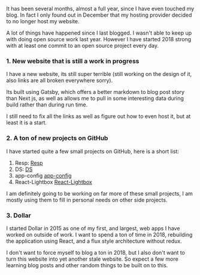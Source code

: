 It has been several months, almost a full year, since I have even touched my
blog. In fact I only found out in December that my hosting provider decided to
no longer host my website.

A lot of things have happened since I last blogged. I wasn't able to keep up
with doing open source work last year. However I have started 2018 strong with
at least one commit to an open source project every day.

### 1. New website that is still a work in progress

I have a new website, its still super terrible (still working on the design of
it, also links are all broken everywhere sorry).

Its built using Gatsby, which offers a better markdown to blog post story than
Next js, as well as allows me to pull in some interesting data during build
rather than during run time.

I still need to fix all the links as well as figure out how to even host it, but
at least it is a start.

### 2. A ton of new projects on GitHub

I have started quite a few small projects on GitHub, here is a short list:

1. Resp: [Resp](https://github.com/hamlim/resp)
2. DS: [DS](https://github.com/hamlim/ds)
3. app-config [app-config](https://github.com/hamlim/app-config)
4. React-Lightbox [React-Lightbox](https://github.com/hamlim/React-Lightbox)

I am definitely going to be working on far more of these small projects, I am
mostly using them to fill in personal needs on other side projects.

### 3. Dollar

I started Dollar in 2015 as one of my first, and largest, web apps I have worked
on outside of work. I want to spend a ton of time in 2018, rebuilding the
application using React, and a flux style architecture without redux.

I don't want to force myself to blog a ton in 2018, but I also don't want to
turn this website into yet another stale website. So expect a few more learning
blog posts and other random things to be built on to this.
